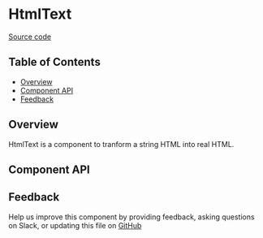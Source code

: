 
# HtmlText

[Source code](https://github.com/leemonade/bubbles/tree/main/packages/components/src/typography/HtmlText/HtmlText.js)

## Table of Contents

<!-- START doctoc generated TOC please keep comment here to allow auto update -->
<!-- DON'T EDIT THIS SECTION, INSTEAD RE-RUN doctoc TO UPDATE -->

- [Overview](#overview)
- [Component API](#component-api)
- [Feedback](#feedback)

## Overview

HtmlText is a component to tranform a string HTML into real HTML.

## Component API

<Preview>
  <Story id="atoms-typography-htmltext--playground" />
</Preview>

<Props of={HtmlText} />

## Feedback

Help us improve this component by providing feedback, asking questions on Slack, or updating this file on
[GitHub](https://github.com/leemonade/bubbles/edit/main/packages/components/typography/HtmlText.mdx)
